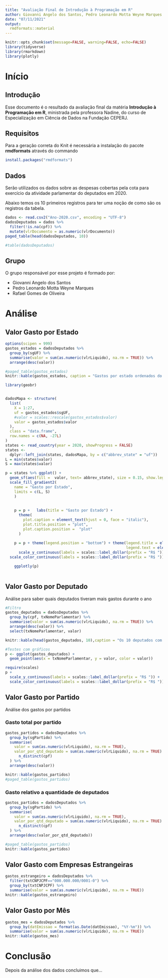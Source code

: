 ```yaml
---
title: "Avaliação Final de Introdução à Programação em R"
author: Giovanni Angelo dos Santos, Pedro Leonardo Motta Weyne Marques e Rafael Gomes de Oliveira
date: "07/11/2021"
output: 
  rmdformats::material
---
```


```r
knitr::opts_chunk$set(message=FALSE, warning=FALSE, echo=FALSE)
library(tidyverse)
library(rmarkdown)
library(plotly)

```

# Início

## Introdução

Esse documento é o resultado da avaliação final da matéria **Introdução à Programação em R**, ministrada pela professora Nadine, do curso de Especialização em Ciência de Dados na Fundação CEPERJ.

## Requisitos

Para a geração correta do Knit é necessária a instalação do pacote **rmdformats** através do commando

```r
install.packages("rmdformats")
```

## Dados

Serão utilizados os dados sobre as despesas cobertas pela cota para exercício da atividade parlamentar do deputados em 2020.

Abaixo temos os 10 primeiros registros para ter uma noção de como são os registros da tabela.

```r
dados <- read.csv2("Ano-2020.csv", encoding = "UTF-8")
dadosDeputados = dados %>%
  filter(!is.na(cpf)) %>% 
  mutate(vlrDocumento = as.numeric(vlrDocumento))
paged_table(head(dadosDeputados, 10))
```

```r
#table(dadosDeputados)
```

## Grupo

O grupo responsável por esse projeto é formado por:

-   Giovanni Angelo dos Santos
-   Pedro Leonardo Motta Weyne Marques
-   Rafael Gomes de Oliveira

# Análise

## Valor Gasto por Estado

```r
options(scipen = 999)
gastos_estados = dadosDeputados %>%
  group_by(sgUF) %>%
  summarise(valor = sum(as.numeric(vlrLiquido), na.rm = TRUE)) %>%
  arrange(desc(valor))

#paged_table(gastos_estados)
knitr::kable(gastos_estados, caption = "Gastos por estado ordenados do maior para o menor valor")

library(geobr)


dadosMapa <- structure(
  list(
    X = 1:27,
    uf = gastos_estados$sgUF,
    #valor = scales::rescale(gastos_estados$valor)
    valor = gastos_estados$valor
  ),
  class = "data.frame",
  row.names = c(NA, -27L)
)
states <- read_country(year = 2020, showProgress = FALSE)
states <-
  dplyr::left_join(states, dadosMapa, by = c("abbrev_state" = "uf"))
L = min(states$valor)
S = max(states$valor)

p = states %>% ggplot() +
  geom_sf(aes(fill =  valor, text= abbrev_state), size = 0.15, show.legend = TRUE) +
  scale_fill_gradient2(
    name = "Gasto por Estado",
    limits = c(L, S)
    ) 
    
  
    p = p +   labs(title = "Gasto por Estado") +
      theme(
        plot.caption = element_text(hjust = 0, face = "italic"),
        plot.title.position = "plot",
        plot.caption.position =  "plot"
      )
    
    p = p + theme(legend.position = "bottom") + theme(legend.title = element_text(size = 10),
                                                      legend.text = element_text(size = 10)) +
      scale_y_continuous(labels = scales::label_dollar(prefix = "R$ ")) +
  scale_color_continuous(labels = scales::label_dollar(prefix = "R$ "))

    ggplotly(p)
    

```

## Valor Gasto por Deputado

Análise para saber quais deputados tiveram mais gastos durante o ano

```r
#Filtro
gastos_deputados = dadosDeputados %>%
  group_by(cpf, txNomeParlamentar) %>%
  summarise(valor = sum(as.numeric(vlrLiquido), na.rm = TRUE)) %>%
  arrange(desc(valor)) %>%
  select(txNomeParlamentar, valor)

knitr::kable(head(gastos_deputados, 10),caption = "Os 10 deputados com maiores gastos")

#Testes com gráficos
p <- ggplot(gastos_deputados) +
  geom_point(aes(x = txNomeParlamentar, y = valor, color = valor))

require(scales)
p +
  scale_y_continuous(labels = scales::label_dollar(prefix = "R$ ")) +
  scale_color_continuous(labels = scales::label_dollar(prefix = "R$ "))

```

## Valor Gasto por Partido {.tabset}

Análise dos gastos por partidos

### Gasto total por partido

```r
gastos_partidos = dadosDeputados %>%
  group_by(sgPartido) %>%
  summarise(
    valor = sum(as.numeric(vlrLiquido), na.rm = TRUE),
    valor_por_qtd_deputado = sum(as.numeric(vlrLiquido), na.rm = TRUE) /
      n_distinct(cpf)
  ) %>%
  arrange(desc(valor))

knitr::kable(gastos_partidos)
#paged_table(gastos_partidos)
```

### Gasto relativo a quantidade de deputados

```r
gastos_partidos = dadosDeputados %>%
  group_by(sgPartido) %>%
  summarise(
    valor = sum(as.numeric(vlrLiquido), na.rm = TRUE),
    valor_por_qtd_deputado = sum(as.numeric(vlrLiquido), na.rm = TRUE) /
      n_distinct(cpf)
  ) %>%
  arrange(desc(valor_por_qtd_deputado))

#paged_table(gastos_partidos)
knitr::kable(gastos_partidos)
```

## Valor Gasto com Empresas Estrangeiras
```r
gastos_estrangeiro = dadosDeputados %>%
  filter(txtCNPJCPF=="000.000.000/0001-0") %>% 
  group_by(txtCNPJCPF) %>%
  summarise(valor = sum(as.numeric(vlrLiquido), na.rm = TRUE))
knitr::kable(gastos_estrangeiro)
```
## Valor Gasto por Mês
```r
gastos_mes = dadosDeputados %>%
  group_by(datEmissao = format(as.Date(datEmissao), "%Y-%m")) %>%
  summarise(valor = sum(as.numeric(vlrLiquido), na.rm = TRUE))
knitr::kable(gastos_mes)
```

# Conclusão

Depois da análise dos dados concluimos que...